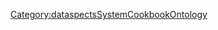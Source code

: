 <includeonly>{{METADATA|Keywords={{{HasKeyword|}}}|HasEntityTitle={{{HasEntityTitle}}}|HasEntityBlurb={{{HasEntityBlurb|}}}|HasEntityType=Recipe}}
{{DataspectsCookbookEntityTypeSpecialTemplateTemplate0
|IsCarriedOutByRole={{{IsCarriedOutByRole|}}}
|ConcernsAspects={{{ConcernsAspects|}}}
}}
</includeonly>
<noinclude>[[Category:dataspectsSystemCookbookOntology]]</noinclude>
